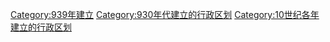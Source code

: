 {{Cat topic in year| topic=建立的行政区划|year=939}}
[[Category:939年建立|Category:939年建立]]
[[Category:930年代建立的行政区划|Category:930年代建立的行政区划]]
[[Category:10世纪各年建立的行政区划|Category:10世纪各年建立的行政区划]]